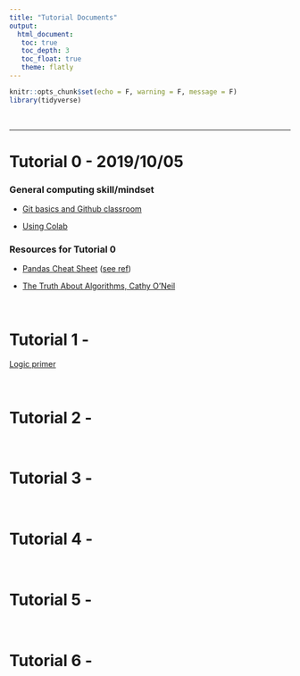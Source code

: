 ```yaml
---
title: "Tutorial Documents"
output: 
  html_document:
   toc: true
   toc_depth: 3
   toc_float: true
   theme: flatly
---
```


```r
knitr::opts_chunk$set(echo = F, warning = F, message = F)
library(tidyverse)
```

<br>

***********

# Tutorial 0 - 2019/10/05

### General computing skill/mindset

- [Git basics and Github classroom]()

- [Using Colab]()


### Resources for Tutorial 0

- [Pandas Cheat Sheet](Pandas_Cheat_Sheet.pdf) ([see ref](https://github.com/pandas-dev/pandas))

- [The Truth About Algorithms, Cathy O'Neil](https://youtu.be/heQzqX35c9A)

<!--
A few articles on hiring algorithms: 

- [Hiring Algorithms Are Not Neutral - Harvard Business Review](https://hbr.org/2016/12/hiring-algorithms-are-not-neutral)

- [A.I. as Talent Scout: Unorthodox Hires, and Maybe Lower Pay - New York Times](https://www.nytimes.com/2018/12/06/business/economy/artificial-intelligence-hiring.html)

- [Amazon scraps secret AI recruiting tool that showed bias against women - Reuters](https://www.reuters.com/article/us-amazon-com-jobs-automation-insight/amazon-scraps-secret-ai-recruiting-tool-that-showed-bias-against-women-idUSKCN1MK08G)
-->




<br>



# Tutorial 1 - 

[Logic primer]()


<br>

# Tutorial 2 - 


<br>

# Tutorial 3 - 

<br>

# Tutorial 4 - 


<br>


# Tutorial 5 - 



<br>

# Tutorial 6 - 


